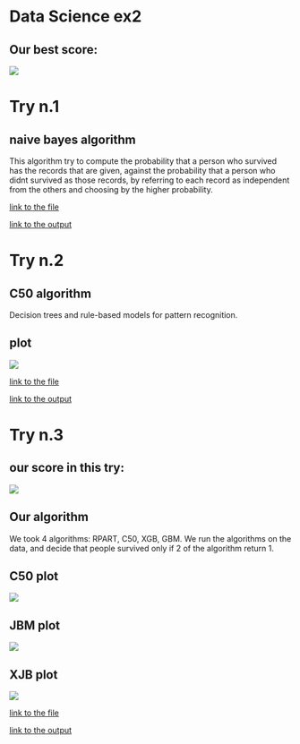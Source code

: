 
# Data Science ex2

## Our best score:

![](/bestRecord.png)

# Try n.1
## naive bayes algorithm
This algorithm try to compute the probability that a person who survived has the records that are given, against the probability that a person who didnt survived as those records, by referring to each record as independent from the others and choosing by the higher probability.

[link to the file](https://github.com/naordalal/DataScience-hw2/blob/master/Prediction1/prediction1.R)

[link to the output](https://github.com/naordalal/DataScience-hw2/blob/master/Prediction1/try1.csv)

# Try n.2
## C50 algorithm
Decision trees and rule-based models for pattern recognition.

## plot
![](/Prediction2/C50Plot.png)

[link to the file](https://github.com/naordalal/DataScience-hw2/blob/master/Prediction2/prediction2.R)

[link to the output](https://github.com/naordalal/DataScience-hw2/blob/master/Prediction2/try2.csv)

# Try n.3
## our score in this try:
![](/Prediction3/try3.png)

## Our algorithm
We took 4 algorithms: RPART, C50, XGB, GBM.
We run the algorithms on the data, and decide that people survived only if 2 of the algorithm return 1.

## C50 plot
![](/Prediction3/C50Plot.png)

## JBM plot
![](/Prediction3/gbmPlot.png)

## XJB plot
![](/Prediction3/xgbPlot.png)

[link to the file](https://github.com/naordalal/DataScience-hw2/blob/master/Prediction3/prediction3.R)

[link to the output](https://github.com/naordalal/DataScience-hw2/blob/master/Prediction3/try3.csv)
